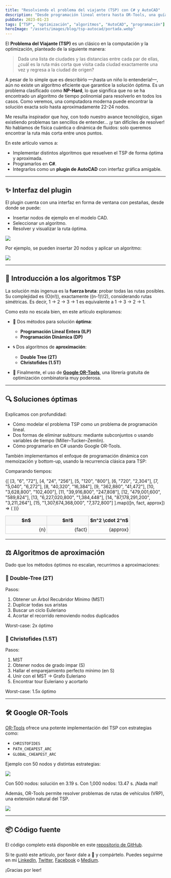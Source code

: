 ```yaml
---
title: "Resolviendo el problema del viajante (TSP) con C# y AutoCAD"
description: "Desde programación lineal entera hasta OR-Tools, una guía completa para abordar el problema TSP con código real."
pubDate: 2023-01-23
tags: ["TSP", "optimización", "algoritmos", "AutoCAD", "programación"]
heroImage: "/assets/images/blog/tsp-autocad/portada.webp"
---
```



El **Problema del Viajante (TSP)** es un clásico en la computación y la optimización, planteado de la siguiente manera:

> Dada una lista de ciudades y las distancias entre cada par de ellas, ¿cuál es la ruta más corta que visita cada ciudad exactamente una vez y regresa a la ciudad de origen?

A pesar de lo simple que es describirlo —¡hasta un niño lo entendería!—, aún no existe un algoritmo eficiente que garantice la solución óptima. Es un problema clasificado como **NP-Hard**, lo que significa que no se ha encontrado un algoritmo de tiempo polinomial para resolverlo en todos los casos. Como veremos, una computadora moderna puede encontrar la solución exacta solo hasta aproximadamente 22-24 nodos.

Me resulta inspirador que hoy, con todo nuestro avance tecnológico, sigan existiendo problemas tan sencillos de entender… ¡y tan difíciles de resolver! No hablamos de física cuántica o dinámica de fluidos: solo queremos encontrar la ruta más corta entre unos puntos.

En este artículo vamos a:

- Implementar distintos algoritmos que resuelven el TSP de forma óptima y aproximada.
- Programarlos en **C#**.
- Integrarlos como un **plugin de AutoCAD** con interfaz gráfica amigable.

---

## ✨ Interfaz del plugin

El plugin cuenta con una interfaz en forma de ventana con pestañas, desde donde se puede:

- Insertar nodos de ejemplo en el modelo CAD.
- Seleccionar un algoritmo.
- Resolver y visualizar la ruta óptima.

![](https://cdn.hashnode.com/res/hashnode/image/upload/v1674170747969/5db3f16d-a3af-4e24-afab-ba03f2c7e8a8.png)

Por ejemplo, se pueden insertar 20 nodos y aplicar un algoritmo:

![](https://cdn.hashnode.com/res/hashnode/image/upload/v1674170978577/582a7c4c-f936-4698-9828-afbdd53e05b0.jpeg)

---

## 🧠 Introducción a los algoritmos TSP

La solución más ingenua es la **fuerza bruta**: probar todas las rutas posibles. Su complejidad es \(O(n!)\), exactamente \((n-1)!/2\), considerando rutas simétricas. Es decir, 1 → 2 → 3 → 1 es equivalente a 1 → 3 → 2 → 1.

Como esto no escala bien, en este artículo exploramos:

- 🧮 Dos métodos para solución **óptima**:

  - **Programación Lineal Entera (ILP)**
  - **Programación Dinámica (DP)**

- 🌀 Dos algoritmos de **aproximación**:

  - **Double Tree (2T)**
  - **Christofides (1.5T)**

- 🚀 Finalmente, el uso de [**Google OR-Tools**](https://developers.google.com/optimization/routing/tsp), una librería gratuita de optimización combinatoria muy poderosa.

---

## 🔍 Soluciones óptimas

Explicamos con profundidad:

- Cómo modelar el problema TSP como un problema de programación lineal.
- Dos formas de eliminar subtours: mediante subconjuntos o usando variables de tiempo (Miller–Tucker–Zemlin).
- Cómo programarlo en C# usando Google OR-Tools.

<Gist id="tonicanada/f592b0f0b23c0f182ae925ba1ecd05b3" />

También implementamos el enfoque de programación dinámica con memoización y bottom-up, usando la recurrencia clásica para TSP:

<Gist id="tonicanada/a89ac1d62efe3903dbf8fb056b3c1c8e" />

Comparando tiempos:

<table style="
  width: 100%;
  border-collapse: collapse;
  font-variant-numeric: tabular-nums;
  font-size: 0.95rem;
">
  <thead>
    <tr style="background-color: #f8f8f8;">
      <th style="width: 33.33%; padding: 0.3em; border: 1px solid #ccc; text-align: center;">$n$</th>
      <th style="width: 33.33%; padding: 0.3em; border: 1px solid #ccc; text-align: center;">$n!$</th>
      <th style="width: 33.33%; padding: 0.3em; border: 1px solid #ccc; text-align: center;">$n^2 \cdot 2^n$</th>
    </tr>
  </thead>
  <tbody>
    {[
      [3, "6", "72"],
      [4, "24", "256"],
      [5, "120", "800"],
      [6, "720", "2,304"],
      [7, "5,040", "6,272"],
      [8, "40,320", "16,384"],
      [9, "362,880", "41,472"],
      [10, "3,628,800", "102,400"],
      [11, "39,916,800", "247,808"],
      [12, "479,001,600", "589,824"],
      [13, "6,227,020,800", "1,384,448"],
      [14, "87,178,291,200", "3,211,264"],
      [15, "1,307,674,368,000", "7,372,800"]
    ].map(([n, fact, approx]) => (
      <tr>
        <td style="padding: 0.25em; border: 1px solid #ccc; text-align: right;">{n}</td>
        <td style="padding: 0.25em; border: 1px solid #ccc; text-align: right;">{fact}</td>
        <td style="padding: 0.25em; border: 1px solid #ccc; text-align: right;">{approx}</td>
      </tr>
    ))}
  </tbody>
</table>


---

## ⚖️ Algoritmos de aproximación

Dado que los métodos óptimos no escalan, recurrimos a aproximaciones:

### 🌲 Double-Tree (2T)

Pasos:

1. Obtener un Árbol Recubridor Mínimo (MST)
2. Duplicar todas sus aristas
3. Buscar un ciclo Euleriano
4. Acortar el recorrido removiendo nodos duplicados

Worst-case: 2x óptimo

<Gist id="tonicanada/51a61bbe54aca1b81f9b38a41fe139ec" />

### 🔄 Christofides (1.5T)

Pasos:

1. MST
2. Obtener nodos de grado impar (S)
3. Hallar el emparejamiento perfecto mínimo (en S)
4. Unir con el MST → Grafo Euleriano
5. Encontrar tour Euleriano y acortarlo

Worst-case: 1.5x óptimo

<Gist id="tonicanada/698d03eca99bbe85aab093e7397bb3db" />

---

## 🛠️ Google OR-Tools

[OR-Tools](https://developers.google.com/optimization) ofrece una potente implementación del TSP con estrategias como:

- `CHRISTOFIDES`
- `PATH_CHEAPEST_ARC`
- `GLOBAL_CHEAPEST_ARC`

Ejemplo con 50 nodos y distintas estrategias:

![](https://cdn.hashnode.com/res/hashnode/image/upload/v1674179438175/138b8409-dc21-48af-b199-458e1d2e4850.jpeg)

Con 500 nodos: solución en 3.19 s. Con 1,000 nodos: 13.47 s. ¡Nada mal!

Además, OR-Tools permite resolver problemas de rutas de vehículos (VRP), una extensión natural del TSP.

![](https://cdn.hashnode.com/res/hashnode/image/upload/v1674179502301/952a4a6a-1615-41b7-9946-474817356c15.png)

<Gist id="tonicanada/3a4ed03a57c5846f6dd3f36456784671" />

---

## 📦 Código fuente

El código completo está disponible en este [repositorio de GitHub](https://github.com/tonicanada/TspCadPlugin).

Si te gustó este artículo, por favor dale a 👏 y compártelo. Puedes seguirme en mi [LinkedIn](https://www.linkedin.com/in/canadamomblant/), [Twitter](https://twitter.com/toni_canada), [Facebook](https://www.facebook.com/toni.canada) o [Medium](https://medium.com/@tonicanada).

¡Gracias por leer!
